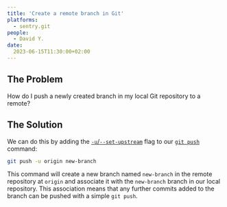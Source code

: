 ```yaml
---
title: 'Create a remote branch in Git'
platforms: 
  - sentry.git
people: 
  - David Y.
date: 
  2023-06-15T11:30:00+02:00
---
```


## The Problem

How do I push a newly created branch in my local Git repository to a remote?

## The Solution

We can do this by adding the [`-u`/`--set-upstream`](https://git-scm.com/docs/git-push#Documentation/git-push.txt---set-upstream) flag to our [`git push`](https://git-scm.com/docs/git-push) command:

```bash
git push -u origin new-branch
```

This command will create a new branch named `new-branch` in the remote repository at `origin` and associate it with the `new-branch` branch in our local repository. This association means that any further commits added to the branch can be pushed with a simple `git push`.
